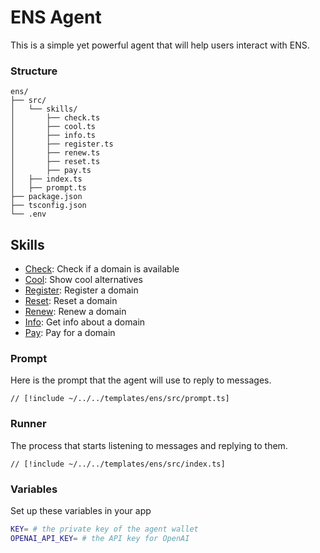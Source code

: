 # ENS Agent

This is a simple yet powerful agent that will help users interact with ENS.

### Structure

```
ens/
├── src/
│   └── skills/
│       ├── check.ts
│       ├── cool.ts
│       ├── info.ts
│       ├── register.ts
│       ├── renew.ts
│       ├── reset.ts
│       ├── pay.ts
│   ├── index.ts
│   ├── prompt.ts
├── package.json
├── tsconfig.json
└── .env
```

## Skills

- [Check](/skills/check): Check if a domain is available
- [Cool](/skills/cool): Show cool alternatives
- [Register](/skills/register): Register a domain
- [Reset](/skills/reset): Reset a domain
- [Renew](/skills/renew): Renew a domain
- [Info](/skills/info): Get info about a domain
- [Pay](/skills/pay): Pay for a domain

### Prompt

Here is the prompt that the agent will use to reply to messages.

```tsx [src/prompt.ts]
// [!include ~/../../templates/ens/src/prompt.ts]
```

### Runner

The process that starts listening to messages and replying to them.

```tsx [src/index.ts]
// [!include ~/../../templates/ens/src/index.ts]
```

### Variables

Set up these variables in your app

```bash [cmd]
KEY= # the private key of the agent wallet
OPENAI_API_KEY= # the API key for OpenAI
```
